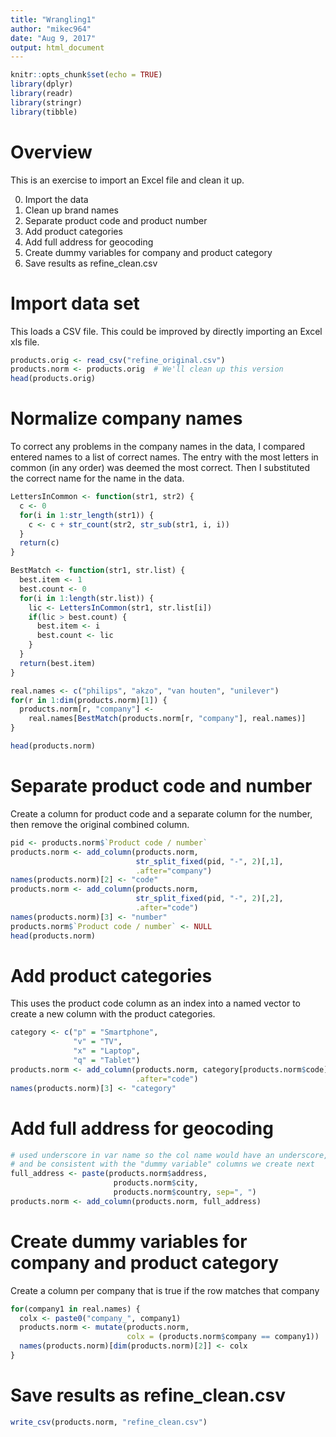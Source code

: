 ```yaml
---
title: "Wrangling1"
author: "mikec964"
date: "Aug 9, 2017"
output: html_document
---
```


```r
knitr::opts_chunk$set(echo = TRUE)
library(dplyr)
library(readr)
library(stringr)
library(tibble)
```


# Overview
This is an exercise to import an Excel file and clean it up.

0. Import the data
1. Clean up brand names
2. Separate product code and product number
3. Add product categories
4. Add full address for geocoding
5. Create dummy variables for company and product category
6. Save results as refine_clean.csv


# Import data set
This loads a CSV file. This could be improved by directly importing an Excel 
xls file.

```r
products.orig <- read_csv("refine_original.csv")
products.norm <- products.orig  # We'll clean up this version
head(products.orig)
```


# Normalize company names
To correct any problems in the company names in the data, I compared entered 
names to a list of correct names. The entry with the most letters in common 
(in any order) was deemed the most correct. Then I substituted the correct name
for the name in the data.

```r
LettersInCommon <- function(str1, str2) {
  c <- 0
  for(i in 1:str_length(str1)) {
    c <- c + str_count(str2, str_sub(str1, i, i))
  }
  return(c)
}

BestMatch <- function(str1, str.list) {
  best.item <- 1
  best.count <- 0
  for(i in 1:length(str.list)) {
    lic <- LettersInCommon(str1, str.list[i])
    if(lic > best.count) {
      best.item <- i
      best.count <- lic
    }
  }
  return(best.item)
}

real.names <- c("philips", "akzo", "van houten", "unilever")
for(r in 1:dim(products.norm)[1]) {
  products.norm[r, "company"] <- 
    real.names[BestMatch(products.norm[r, "company"], real.names)]
}

head(products.norm)
```


# Separate product code and number
Create a column for product code and a separate column for the number, then remove the original combined column.

```r
pid <- products.norm$`Product code / number`
products.norm <- add_column(products.norm, 
                            str_split_fixed(pid, "-", 2)[,1],
                            .after="company")
names(products.norm)[2] <- "code"
products.norm <- add_column(products.norm, 
                            str_split_fixed(pid, "-", 2)[,2],
                            .after="code")
names(products.norm)[3] <- "number"
products.norm$`Product code / number` <- NULL
head(products.norm)
```


# Add product categories
This uses the product code column as an index into a named vector to create a new column with the product categories.

```r
category <- c("p" = "Smartphone",
              "v" = "TV",
              "x" = "Laptop",
              "q" = "Tablet")
products.norm <- add_column(products.norm, category[products.norm$code], 
                            .after="code")
names(products.norm)[3] <- "category"
```


# Add full address for geocoding
```r
# used underscore in var name so the col name would have an underscore,
# and be consistent with the "dummy variable" columns we create next
full_address <- paste(products.norm$address,
                       products.norm$city,
                       products.norm$country, sep=", ")
products.norm <- add_column(products.norm, full_address)
```


# Create dummy variables for company and product category
Create a column per company that is true if the row matches that company
```r
for(company1 in real.names) {
  colx <- paste0("company_", company1)
  products.norm <- mutate(products.norm, 
                          colx = (products.norm$company == company1))
  names(products.norm)[dim(products.norm)[2]] <- colx
}
```


# Save results as refine_clean.csv
```r
write_csv(products.norm, "refine_clean.csv")
```
